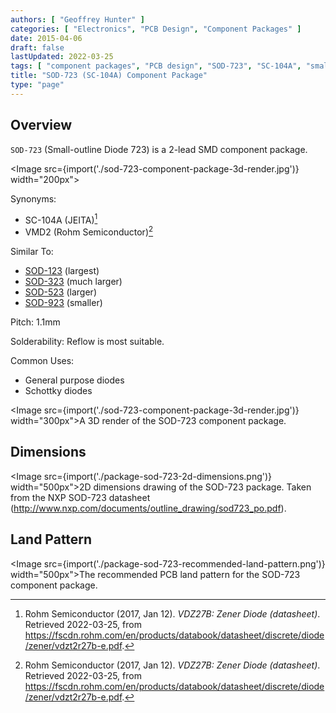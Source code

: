 ```yaml
---
authors: [ "Geoffrey Hunter" ]
categories: [ "Electronics", "PCB Design", "Component Packages" ]
date: 2015-04-06
draft: false
lastUpdated: 2022-03-25
tags: [ "component packages", "PCB design", "SOD-723", "SC-104A", "small-outline", "diodes" ]
title: "SOD-723 (SC-104A) Component Package"
type: "page"
---
```



## Overview

`SOD-723` (Small-outline Diode 723) is a 2-lead SMD component package.

<Image src={import('./sod-723-component-package-3d-render.jpg')} width="200px"></Image>

Synonyms:

* SC-104A (JEITA)[^bib-rohm-vdz27b-ds]
* VMD2 (Rohm Semiconductor)[^bib-rohm-vdz27b-ds]

Similar To:

* [SOD-123](/pcb-design/component-packages/sod-123-component-package/) (largest)
* [SOD-323](/pcb-design/component-packages/sod-323-component-package/) (much larger)
* [SOD-523](/pcb-design/component-packages/sod-523-component-package/) (larger)
* [SOD-923](/pcb-design/component-packages/sod-923-component-package/) (smaller)

Pitch: 1.1mm

Solderability: Reflow is most suitable.

Common Uses:

* General purpose diodes
* Schottky diodes

<Image src={import('./sod-723-component-package-3d-render.jpg')} width="300px">A 3D render of the SOD-723 component package.</Image>

## Dimensions

<Image src={import('./package-sod-723-2d-dimensions.png')} width="500px">2D dimensions drawing of the SOD-723 package. Taken from the NXP SOD-723 datasheet (http://www.nxp.com/documents/outline_drawing/sod723_po.pdf).</Image>

## Land Pattern

<Image src={import('./package-sod-723-recommended-land-pattern.png')} width="500px">The recommended PCB land pattern for the SOD-723 component package.</Image>

[^bib-rohm-vdz27b-ds]:  Rohm Semiconductor (2017, Jan 12). _VDZ27B: Zener Diode (datasheet)_. Retrieved 2022-03-25, from https://fscdn.rohm.com/en/products/databook/datasheet/discrete/diode/zener/vdzt2r27b-e.pdf.